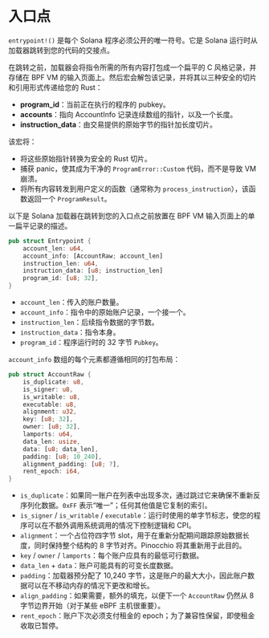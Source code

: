 
# 入口点

`entrypoint!()` 是每个 Solana 程序必须公开的唯一符号。它是 Solana 运行时从加载器跳转到您的代码的交接点。

在跳转之前，加载器会将指令所需的所有内容打包成一个扁平的 C 风格记录，并存储在 BPF VM 的输入页面上。然后宏会解包该记录，并将其以三种安全的切片和引用形式传递给您的 Rust：
- **program_id**：当前正在执行的程序的 pubkey。
- **accounts**：指向 AccountInfo 记录连续数组的指针，以及一个长度。
- **instruction_data**：由交易提供的原始字节的指针加长度切片。

该宏将：
- 将这些原始指针转换为安全的 Rust 切片。
- 捕获 panic，使其成为干净的 `ProgramError::Custom` 代码，而不是导致 VM 崩溃。
- 将所有内容转发到用户定义的函数（通常称为 `process_instruction`），该函数返回一个 `ProgramResult`。

以下是 Solana 加载器在跳转到您的入口点之前放置在 BPF VM 输入页面上的单一扁平记录的描述。

```rust
pub struct Entrypoint {
    account_len: u64,
    account_info: [AccountRaw; account_len]
    instruction_len: u64,
    instruction_data: [u8; instruction_len]
    program_id: [u8; 32],
}
```

- `account_len`：传入的账户数量。
- `account_info`：指令中的原始账户记录，一个接一个。
- `instruction_len`：后续指令数据的字节数。
- `instruction_data`：指令本身。
- `program_id`：程序运行时的 32 字节 `Pubkey`。

`account_info` 数组的每个元素都遵循相同的打包布局：

```rust
pub struct AccountRaw {
    is_duplicate: u8,
    is_signer: u8,
    is_writable: u8,
    executable: u8,
    alignment: u32,
    key: [u8; 32],
    owner: [u8; 32],
    lamports: u64,
    data_len: usize,
    data: [u8; data_len],
    padding: [u8; 10_240],
    alignment_padding: [u8; ?],
    rent_epoch: i64,
}
```

- `is_duplicate`：如果同一账户在列表中出现多次，通过跳过它来确保不重新反序列化数据。`0xFF` 表示“唯一”；任何其他值是它复制的索引。
- `is_signer` / `is_writable` / `executable`：运行时使用的单字节标志，使您的程序可以在不额外调用系统调用的情况下控制逻辑和 CPI。
- `alignment`：一个占位符四字节 slot，用于在重新分配期间跟踪原始数据长度，同时保持整个结构的 8 字节对齐。Pinocchio 将其重新用于此目的。
- `key` / `owner` / `lamports`：每个账户应具有的最低可行数据。
- `data_len` + `data`：账户可能具有的可变长度数据。
- `padding`：加载器预分配了 10,240 字节，这是账户的最大大小，因此账户数据可以在不移动内存的情况下更改和增长。
- `align_padding`：如果需要，额外的填充，以便下一个 `AccountRaw` 仍然从 8 字节边界开始（对于某些 eBPF 主机很重要）。
- `rent_epoch`：账户下次必须支付租金的 epoch；为了兼容性保留，即使租金收取已暂停。
